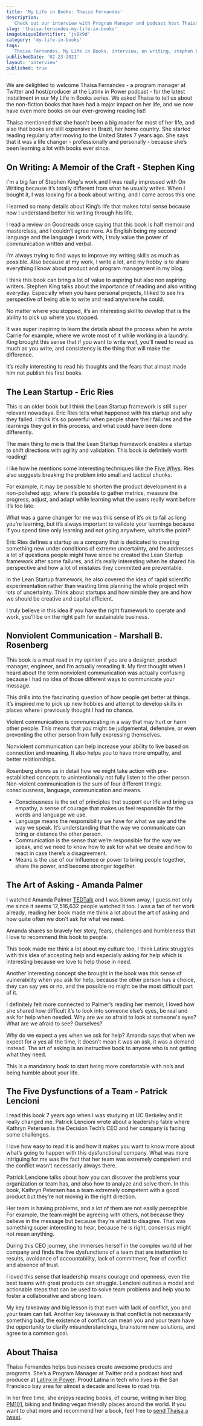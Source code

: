 ```yaml
---
title: 'My Life in Books: Thaisa Fernandes'
description:
  'Check out our interview with Program Manager and podcast host Thaisa Fernandes as she introduces us to some of her favourite nonfiction books.'
slug: 'thaisa-fernandes-my-life-in-books'
imageUniqueIdentifier: 'js8k9d'
category: 'my-life-in-books'
tags:
  'Thaisa Fernandes, My Life in Books, interview, on writing, stephen king,the lean startup, eric ries, nonviolent communication, marshal b. rosenberg, the five dysfunctions of a team, patrick lencioni, latinx in power, twitter'
publishedDate: '02-23-2021'
layout: 'interview'
published: true
---
```


<p style={{ fontSize: '20px' }}>
  We are delighted to welcome Thaisa Fernandes - a program manager at Twitter and host/producer at the Latinx in Power podcast - for the latest installment in our My Life in Books series. We asked Thaisa to tell us about the non-fiction books that have had a major impact on her life, and we now have even more books on our ever-growing reading list!
</p>

<p style={{ fontSize: '20px' }}>
Thaisa mentioned that she hasn't been a big reader for most of her life, and also that books are still expensive in Brazil, her home country. She started reading regularly after moving to the United States 7 years ago. She says that it was a life changer - professionally and personally - because she’s been learning a lot with books ever since.</p>

<Box textAlign="center">
  <h2>On Writing: A Memoir of the Craft - Stephen King</h2>
</Box>

<Image266x400
  src="stephen-king-on-writing_eaqt9k"
  altText="On Writing: A Memoir of the Craft - Stephen King"
  imageCategory="book-summaries"
/>

I'm a big fan of Stephen King's work and I was really impressed with On Writing because it’s totally different from what he usually writes. When I bought it, I was looking for a book about writing, and I came across this one. 

I learned so many details about King’s life that makes total sense because now I understand better his writing through his life.

I read a review on Goodreads once saying that this book is half memoir and masterclass, and I couldn’t agree more. As English being my second language and the language I work with, I truly value the power of communication written and verbal. 

I’m always trying to find ways to improve my writing skills as much as possible. Also because at my work, I write a lot, and my hobby is to share everything I know about product and program management in my blog.

I think this book can bring a lot of value to aspiring but also non aspiring writers. Stephen King talks about the importance of reading and also writing everyday. Especially when you have personal projects, I liked to see his perspective of being able to write and read anywhere he could. 

No matter where you stopped, it’s an interesting skill to develop that is the ability to pick up where you stopped. 

It was super inspiring to learn the details about the process when he wrote Carrie for example, where we wrote most of it while working in a laundry. King brought this sense that if you want to write well, you’ll need to read as much as you write, and consistency is the thing that will make the difference. 

It’s really interesting to read his thoughts and the fears that almost made him not publish his first books. 

<AmazonCta link="https://www.amazon.com/Writing-King-Stephen-Paperback/dp/B00NYI71B6?crid=HWK33LXXQB0Y&dchild=1&keywords=on+writing+stephen+king&qid=1614066932&sprefix=on+writing%2Caps%2C312&sr=8-2&linkCode=ll1&tag=paperbacktrav-20&linkId=32d7cb265f2053815a3b4ad68cf7061f&language=en_US&ref_=as_li_ss_tl" />

<Box textAlign="center">
  <h2>The Lean Startup - Eric Ries</h2>
</Box>

<Image266x400
  src="eric-ries-the-lean-startup_d57tsi"
  altText="The Lean Startup - Eric Ries"
  imageCategory="book-summaries"
/>

This is an older book but I think the Lean Startup framework is still super relevant nowadays. Eric Ries tells what happened with his startup and why they failed. I think it’s so powerful when people share their failures and the learnings they got in this process, and what could have been done differently. 

The main thing to me is that the Lean Startup framework enables a startup to shift directions with agility and validation. This book is definitely worth reading!

I like how he mentions some interesting techniques like the [Five Whys](https://medium.com/pm101/learn-about-the-five-whys-technique-78283d75800f?source=search_popover-------------------------------------). Ries also suggests breaking the problem into small and tactical chunks. 

For example, it may be possible to shorten the product development in a non-polished app, where it’s possible to gather metrics, measure the progress, adjust, and adapt while learning what the users really want before it’s too late.

What was a game changer for me was this sense of it’s ok to fail as long you’re learning, but it’s always important to validate your learnings because if you spend time only learning and not going anywhere, what’s the point? 

Eric Ries defines a startup as a company that is dedicated to creating something new under conditions of extreme uncertainty, and he addresses a lot of questions people might have since he created the Lean Startup framework after some failures, and it’s really interesting when he shared his perspective and how a lot of mistakes they committed are preventable. 

In the Lean Startup framework, he also covered the idea of rapid scientific experimentation rather than wasting time planning the whole project with lots of uncertainty. Think about startups and how nimble they are and how we should be creative and capital efficient. 

I truly believe in this idea if you have the right framework to operate and work, you’ll be on the right path for sustainable business. 

<AmazonCta link="https://www.amazon.com/Eric-Ries-Lean-Startup/dp/B00N4E616Q?_encoding=UTF8&qid=1614066892&sr=8-2&linkCode=ll1&tag=paperbacktrav-20&linkId=7c52a7142b7ef95478c9c71031c0454a&language=en_US&ref_=as_li_ss_tl" />

<Box textAlign="center">
  <h2>Nonviolent Communication - Marshall B. Rosenberg</h2>
</Box>

<Image266x400
  src="marshall-b-rosenberg-nonviolent-communication_gslt9r"
  altText="Nonviolent Communication - Marshall B. Rosenberg"
  imageCategory="book-summaries"
/>

This book is a must read in my opinion if you are a designer, product manager, engineer, and I’m actually rereading it. My first thought when I heard about the term nonviolent communication was actually confusing because I had no idea of those different ways to communicate your message.

This drills into the fascinating question of how people get better at things. It’s inspired me to pick up new hobbies and attempt to develop skills in places where I previously thought I had no chance.

Violent communication is communicating in a way that may hurt or harm other people. This means that you might be judgemental, defensive, or even preventing the other person from fully expressing themselves. 

Nonviolent communication can help increase your ability to live based on connection and meaning. It also helps you to have more empathy, and better relationships. 

Rosenberg shows us in detail how we might take action with pre-established concepts to unintentionally not fully listen to the other person. Non-violent communication is the sum of four different things: consciousness, language, communication and means. 

- Consciousness is the set of principles that support our life and bring us empathy, a sense of courage that makes us feel responsible for the words and language we use.
- Language means the responsibility we have for what we say and the way we speak. It’s understanding that the way we communicate can bring or distance the other person.
- Communication is the sense that we’re responsible for the way we speak, and we need to know how to ask for what we desire and how to react in case there’s a disagreement. 
- Means is the use of our influence or power to bring people together, share the power, and become stronger together.

<AmazonCta link="https://www.amazon.com/Nonviolent-Communication-Language-Life-Changing-Relationships/dp/189200528X?dchild=1&keywords=Nonviolent+Communication+-+Marshall+B.+Rosenberg&qid=1614066967&sr=8-1&linkCode=ll1&tag=paperbacktrav-20&linkId=bce66cce74e66c53ceaab5dda59c9f28&language=en_US&ref_=as_li_ss_tl" />

<Box textAlign="center">
  <h2>The Art of Asking - Amanda Palmer</h2>
</Box>

<Image266x400
  src="amanda-palmer-the-art-of-asking_nz5kw8"
  altText="The Art of Asking - Amanda Palmer"
  imageCategory="book-summaries"
/>

I watched Amanda Palmer [TEDTalk](https://www.ted.com/talks/amanda_palmer_the_art_of_asking?language=en) and I was blown away, I guess not only me since it seems 12,516,632 people watched it too. I was a fan of her work already, reading her book made me think a lot about the art of asking and how quite often we don't ask for what we need. 

Amanda shares so bravely her story, fears, challenges and humbleness that I love to recommend this book to people.

This book made me think a lot about my culture too, I think Latinx struggles with this idea of accepting help and especially asking for help which is interesting because we love to help those in need. 

Another interesting concept she brought in the book was this sense of vulnerability when you ask for help, because the other person has a choice, they can say yes or no, and the possible no might be the most difficult part of it.

I definitely felt more connected to Palmer’s reading her memoir, I loved how she shared how difficult it’s to look into someone else’s eyes, be real and ask for help when needed. Why are we so afraid to look at someone's eyes? What are we afraid to see? Ourselves? 

Why do we expect a yes when we ask for help? Amanda says that when we expect for a yes all the time, it doesn’t mean it was an ask, it was a demand instead. The art of asking is an instructive book to anyone who is not getting what they need. 

This is a mandatory book to start being more comfortable with no’s and being humble about your life.

<AmazonCta link="https://www.amazon.com/Art-Asking-Learned-Worrying-People/dp/1455581097?dchild=1&keywords=The+Art+of+Asking+-+Amanda+Palmer&qid=1614067047&sr=8-1&linkCode=ll1&tag=paperbacktrav-20&linkId=ec54f5d715b53649ac112a08aaf92322&language=en_US&ref_=as_li_ss_tl" />

<Box textAlign="center">
  <h2>The Five Dysfunctions of a Team - Patrick Lencioni</h2>
</Box>

<Image266x400
  src="patrick-lencioni-the-five-dysfunctions-of-a-team_ipbl1y"
  altText="The Five Dysfunctions of a Team - Patrick Lencioni"
  imageCategory="book-summaries"
/>

I read this book 7 years ago when I was studying at UC Berkeley and it really changed me. Patrick Lencioni wrote about a leadership fable where Kathryn Petersen is the Decision Tech’s CEO and her company is facing some challenges. 

I love how easy to read it is and how it makes you want to know more about what’s going to happen with this dysfunctional company. What was more intriguing for me was the fact that her team was extremely competent and the conflict wasn’t necessarily always there.

Patrick Lencione talks about how you can discover the problems your organization or team has, and also how to analyze and solve them. In this book, Kathryn Petersen has a team extremely competent with a good product but they’re not moving in the right direction. 

Her team is having problems, and a lot of them are not easily perceptible. For example, the team might be agreeing with others, not because they believe in the message but because they’re afraid to disagree. That was something super interesting to hear, because he is right, consensus might not mean anything. 

During this CEO journey, she immerses herself in the complex world of her company and finds the five dysfunctions of a team that are inattention to results, avoidance of accountability, lack of commitment, fear of conflict and absence of trust. 

I loved this sense that leadership means courage and openness, even the best teams with great products can struggle. Lencioni outlines a model and actionable steps that can be used to solve team problems and help you to foster a collaborative and strong team. 

My key takeaway and big lesson is that even with lack of conflict, you and your team can fail. Another key takeaway is that conflict is not necessarily something bad, the existence of conflict can mean you and your team have the opportunity to clarify misunderstandings, brainstorm new solutions, and agree to a common goal. 

<AmazonCta link="https://www.amazon.com/Five-Dysfunctions-Team-Leadership-Fable/dp/0787960756?dchild=1&keywords=The+Five+Dysfunctions+of+a+Team+-+Patrick+Lencioni&qid=1614067126&sr=8-1&linkCode=ll1&tag=paperbacktrav-20&linkId=2deb314a3dfe986262cdb07a3113893f&language=en_US&ref_=as_li_ss_tl" />


## About Thaisa

Thaisa Fernandes helps businesses create awesome products and programs. She’s a Program Manager at Twitter and a podcast host and producer at [Latinx in Power](https://latinxinpower.com/). Proud Latina in tech who lives in the San Francisco bay area for almost a decade and loves to road trip. 

In her free time, she enjoys reading books, of course, writing in her blog [PM101](https://latinxinpower.com/), biking and finding vegan friendly places around the world. If you want to chat more and recommend her a book, feel free to [send Thaisa a tweet](https://latinxinpower.com/).